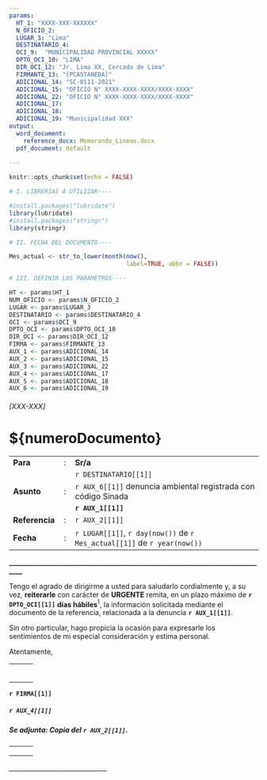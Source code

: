 ---
params:
  HT_1: "XXXX-XXX-XXXXXX"
  N_OFICIO_2: 
  LUGAR_3: "Lima"
  DESTINATARIO_4:
  OCI_9:  "MUNICIPALIDAD PROVINCIAL XXXXX"
  DPTO_OCI_10: "LIMA"
  DIR_OCI_12: "Jr. Lima XX, Cercado de Lima"
  FIRMANTE_13: "[PCASTANEDA]"
  ADICIONAL_14: "SC-0111-2021"
  ADICIONAL_15: "OFICIO N° XXXX-XXXX-XXXX/XXXX-XXXX"
  ADICIONAL_22: "OFICIO N° XXXX-XXXX-XXXX/XXXX-XXXX"
  ADICIONAL_17:
  ADICIONAL_18:
  ADICIONAL_19: "Municipalidad XXX"
output:
  word_document:
    reference_docx: Memorando_Lineas.docx
  pdf_document: default
  
---

```{r setup, include=FALSE}

knitr::opts_chunk$set(echo = FALSE)

# I. LIBRERIAS A UTILIZAR----

#install.packages("lubridate")
library(lubridate)
#install.packages("stringr")
library(stringr)

# II. FECHA DEL DOCUMENTO----

Mes_actual <- str_to_lower(month(now(), 
                                 label=TRUE, abbr = FALSE))

# III. DEFINIR LOS PARAMETROS----

HT <- params$HT_1 
NUM_OFICIO <- params$N_OFICIO_2
LUGAR <- params$LUGAR_3
DESTINATARIO <- params$DESTINATARIO_4
OCI <- params$OCI_9 
DPTO_OCI <- params$DPTO_OCI_10
DIR_OCI <- params$DIR_OCI_12
FIRMA <- params$FIRMANTE_13
AUX_1 <- params$ADICIONAL_14
AUX_2 <- params$ADICIONAL_15
AUX_3 <- params$ADICIONAL_22
AUX_4 <- params$ADICIONAL_17
AUX_5 <- params$ADICIONAL_18
AUX_6 <- params$ADICIONAL_19


```

###### [XXX-XXX]

# \${numeroDocumento}

|                |     |                                                                          |
|----------------|:---:|--------------------------------------------------------------------------|
| **Para**       |  :  | **Sr/a**                                                                 |
|                |     | `r DESTINATARIO[[1]]`                                                    |
| **Asunto**     |  :  | `r AUX_6[[1]]` denuncia ambiental registrada con código Sinada           |
|                |     |  **`r AUX_1[[1]]`**                                                      |         
| **Referencia** |  :  | `r AUX_2[[1]]`                                                           |
| **Fecha**      |  :  | `r LUGAR[[1]]`, `r day(now())` de `r Mes_actual[[1]]` de `r year(now())` |

**\_\_\_\_\_\_\_\_\_\_\_\_\_\_\_\_\_\_\_\_\_\_\_\_\_\_\_\_\_\_\_\_\_\_\_\_\_\_\_\_\_\_\_\_\_\_\_\_\_\_\_\_\_\_\_\_\_\_\_\_\_\_\_\_\_\_\_\_\_\_\_\_\_\_\_\_\_\_\_**

Tengo el agrado de dirigirme a usted para saludarlo cordialmente y, a su vez, **reiterarle** con carácter de **URGENTE** remita, en un plazo máximo de **`r DPTO_OCI[[1]]`** **días hábiles**$^1$, la información solicitada mediante el documento de la referencia, relacionada a la denuncia **`r AUX_1[[1]]`**.

Sin otro particular, hago propicia la ocasión para expresarle los sentimientos de mi especial consideración y estima personal.

Atentamente,

|     |     |     |
|-----|-----|-----|
|     |     |     |
|     |     |     |
|     |     |     |
|     |     |     |
|     |     |     |
|     |     |     |

**`r FIRMA[[1]]`**

##### `r AUX_4[[1]]`

##### Se adjunta: Copia del `r AUX_2[[1]]`.

|     |     |     |
|-----|-----|-----|
|     |     |     |
|     |     |     |
|     |     |     |

*_______________________________*

